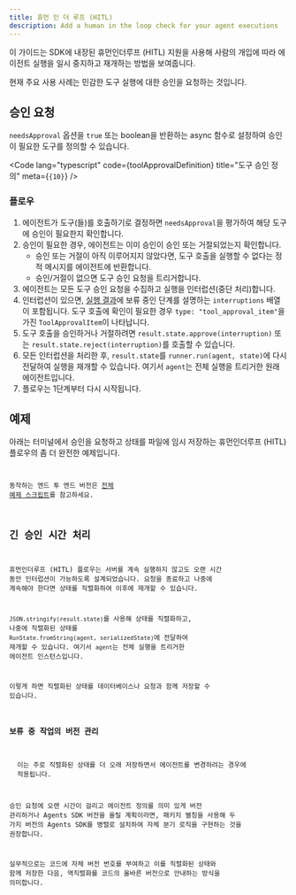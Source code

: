 ```yaml
---
title: 휴먼 인 더 루프 (HITL)
description: Add a human in the loop check for your agent executions
---
```



이 가이드는 SDK에 내장된 휴먼인더루프 (HITL) 지원을 사용해 사람의 개입에 따라 에이전트 실행을 일시 중지하고 재개하는 방법을 보여줍니다.

현재 주요 사용 사례는 민감한 도구 실행에 대한 승인을 요청하는 것입니다.

## 승인 요청

`needsApproval` 옵션을 `true` 또는 boolean을 반환하는 async 함수로 설정하여 승인이 필요한 도구를 정의할 수 있습니다.

<Code
  lang="typescript"
  code={toolApprovalDefinition}
  title="도구 승인 정의"
  meta={`{10}`}
/>

### 플로우

1. 에이전트가 도구(들)를 호출하기로 결정하면 `needsApproval`을 평가하여 해당 도구에 승인이 필요한지 확인합니다.
2. 승인이 필요한 경우, 에이전트는 이미 승인이 승인 또는 거절되었는지 확인합니다.
   - 승인 또는 거절이 아직 이루어지지 않았다면, 도구 호출을 실행할 수 없다는 정적 메시지를 에이전트에 반환합니다.
   - 승인/거절이 없으면 도구 승인 요청을 트리거합니다.
3. 에이전트는 모든 도구 승인 요청을 수집하고 실행을 인터럽션(중단 처리)합니다.
4. 인터럽션이 있으면, [실행 결과](/openai-agents-js/ko/guides/results)에 보류 중인 단계를 설명하는 `interruptions` 배열이 포함됩니다. 도구 호출에 확인이 필요한 경우 `type: "tool_approval_item"`을 가진 `ToolApprovalItem`이 나타납니다.
5. 도구 호출을 승인하거나 거절하려면 `result.state.approve(interruption)` 또는 `result.state.reject(interruption)`를 호출할 수 있습니다.
6. 모든 인터럽션을 처리한 후, `result.state`를 `runner.run(agent, state)`에 다시 전달하여 실행을 재개할 수 있습니다. 여기서 `agent`는 전체 실행을 트리거한 원래 에이전트입니다.
7. 플로우는 1단계부터 다시 시작됩니다.

## 예제

아래는 터미널에서 승인을 요청하고 상태를 파일에 임시 저장하는 휴먼인더루프 (HITL) 플로우의 좀 더 완전한 예제입니다.

<Code
  lang="typescript"
  code={humanInTheLoopExample}
  title="휴먼인더루프 (HITL)"
/>

동작하는 엔드 투 엔드 버전은 [전체 예제 스크립트](https://github.com/openai/openai-agents-js/tree/main/examples/agent-patterns/human-in-the-loop.ts)를 참고하세요.

## 긴 승인 시간 처리

휴먼인더루프 (HITL) 플로우는 서버를 계속 실행하지 않고도 오랜 시간 동안 인터럽션이 가능하도록 설계되었습니다. 요청을 종료하고 나중에 계속해야 한다면 상태를 직렬화하여 이후에 재개할 수 있습니다.

`JSON.stringify(result.state)`를 사용해 상태를 직렬화하고, 나중에 직렬화된 상태를 `RunState.fromString(agent, serializedState)`에 전달하여 재개할 수 있습니다. 여기서 `agent`는 전체 실행을 트리거한 에이전트 인스턴스입니다.

이렇게 하면 직렬화된 상태를 데이터베이스나 요청과 함께 저장할 수 있습니다.

### 보류 중 작업의 버전 관리

<Aside>
  이는 주로 직렬화된 상태를 더 오래 저장하면서 에이전트를 변경하려는 경우에
  적용됩니다.
</Aside>

승인 요청에 오랜 시간이 걸리고 에이전트 정의를 의미 있게 버전 관리하거나 Agents SDK 버전을 올릴 계획이라면, 패키지 별칭을 사용해 두 가지 버전의 Agents SDK를 병렬로 설치하여 자체 분기 로직을 구현하는 것을 권장합니다.

실무적으로는 코드에 자체 버전 번호를 부여하고 이를 직렬화된 상태와 함께 저장한 다음, 역직렬화를 코드의 올바른 버전으로 안내하는 방식을 의미합니다.
